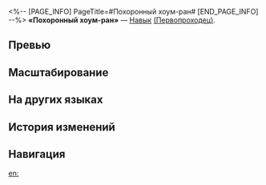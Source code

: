 <%-- [PAGE_INFO]
PageTitle=#Похоронный хоум-ран#
[END_PAGE_INFO] --%>
{{Навык Инфобокс
|Название         = Похоронный хоум-ран
|Изображение      = Навык Похоронный хоум-ран.png
|Персонаж         = Первопроходец (Разрушение)
|Тип              = Навык
|Тэг              = Взрывная атака
|УронСтойк        = 20 (основная цель)<br />10
|ЭнергияГен       = 30
|Энергия          = 
|Длительность     = 
|Описание         = Наносит выбранному противнику и соседним целям физический урон, равный {{Цвет|Выделенный|62,5%—137,5%}} от силы атаки Первопроходца.
|Свойство1        = 
|Масштабирование1 = 
}}
'''«Похоронный хоум-ран»''' — [[Навык]] [[(Первопроходец)]].

==Превью==
{{Превью
|Файл = Похоронный хоум-ран Превью
}}

==Масштабирование==
{{Масштабирование навыка|тип=Навык
|62.5%;68.75%;75%;81.25%;87.5%;93.75%;101.56%;109.38%;117.19%;125%;131.25%;137.5%;143.75%;150%;156.25%
}}

==На других языках==
{{На других языках
|en   = RIP Home Run
|zhs  = 安息全垒打
|zht  = 安息全壘打
|ja   = {{Rubi|安息|あんそく}}ホームラン
|ko   = 안식 홈런
|es   = Carrera final
|fr   = Home run final
|ru   = Похоронный хоум-ран
|th   = RIP Home Run
|vi   = Trận Chiến Cuối Cùng
|de   = Todes-Homerun
|id   = RIP Home Run
|pt   = Home Run Fatal
}}

==История изменений==
{{История изменений|3.5}}

==Навигация==
{{Навык Навбокс|Первопроходец (Разрушение)}}

[[en:]]